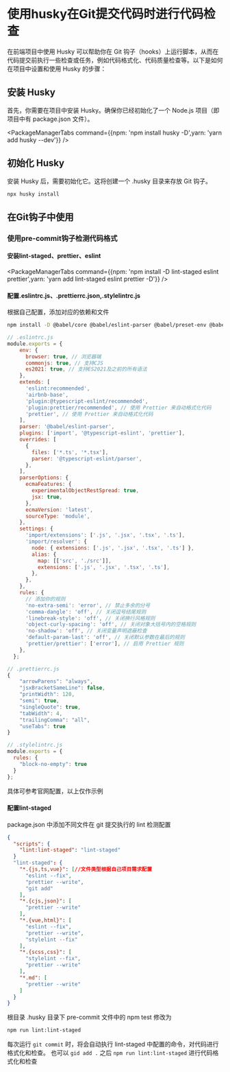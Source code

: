 
# 使用husky在Git提交代码时进行代码检查

<Tag tag='Git'  />
在前端项目中使用 Husky 可以帮助你在 Git 钩子（hooks）上运行脚本，从而在代码提交前执行一些检查或任务，例如代码格式化、代码质量检查等。以下是如何在项目中设置和使用 Husky 的步骤：

## 安装 Husky
首先，你需要在项目中安装 Husky。确保你已经初始化了一个 Node.js 项目（即项目中有 package.json 文件）。

<PackageManagerTabs command={{npm: 'npm install husky -D',yarn: 'yarn add husky --dev'}} />
## 初始化 Husky
安装 Husky 后，需要初始化它。这将创建一个 .husky 目录来存放 Git 钩子。

```bash
npx husky install
```

## 在Git钩子中使用
### 使用pre-commit钩子检测代码格式
#### 安装lint-staged、prettier、eslint
<PackageManagerTabs command={{npm: 'npm install -D  lint-staged eslint prettier',yarn: 'yarn add lint-staged eslint prettier -D'}} />
#### 配置.eslintrc.js、.prettierrc.json,.stylelintrc.js
根据自己配置，添加对应的依赖和文件
```bash
npm install -D @babel/core @babel/eslint-parser @babel/preset-env @babel/preset-react @babel/plugin-transform-runtime @typescript-eslint/parser eslint eslint-plugin-import eslint-plugin-prettier eslint-plugin-@typescript-eslint 
```
```js
// .eslintrc.js
module.exports = {
	env: {
	  browser: true, // 浏览器端
	  commonjs: true, // 支持CJS
	  es2021: true, // 支持ES2021及之前的所有语法
	},
	extends: [
	  'eslint:recommended',
	  'airbnb-base',
	  'plugin:@typescript-eslint/recommended',
	  'plugin:prettier/recommended', // 使用 Prettier 来自动格式化代码
	  'prettier', // 使用 Prettier 来自动格式化代码
	],
	parser: '@babel/eslint-parser',
	plugins: ['import', '@typescript-eslint', 'prettier'],
	overrides: [
	  {
		files: ['*.ts', '*.tsx'],
		parser: '@typescript-eslint/parser',
	  },
	],
	parserOptions: {
	  ecmaFeatures: {
		experimentalObjectRestSpread: true,
		jsx: true,
	  },
	  ecmaVersion: 'latest',
	  sourceType: 'module',
	},
	settings: {
	  'import/extensions': ['.js', '.jsx', '.tsx', '.ts'],
	  'import/resolver': {
		node: { extensions: ['.js', '.jsx', '.tsx', '.ts'] },
		alias: {
		  map: [['src', './src']],
		  extensions: ['.js', '.jsx', '.tsx', '.ts'],
		},
	  },
	},
	rules: {
	  // 添加你的规则
	  'no-extra-semi': 'error', // 禁止多余的分号
	  'comma-dangle': 'off', // 关闭逗号结尾规则
	  'linebreak-style': 'off', // 关闭换行风格规则
	  'object-curly-spacing': 'off', // 关闭对象大括号内的空格规则
	  'no-shadow': 'off', // 关闭变量声明遮蔽检查
	  'default-param-last': 'off', // 关闭默认参数在最后的规则
	  'prettier/prettier': ['error'], // 启用 Prettier 规则
	},
  };
```
```js
// .prettierrc.js
{
	"arrowParens": "always",
	"jsxBracketSameLine": false,
	"printWidth": 120,
	"semi": true,
	"singleQuote": true,
	"tabWidth": 4,
	"trailingComma": "all",
	"useTabs": true
}
```
```js
// .stylelintrc.js
module.exports = {
  rules: {
    "block-no-empty": true
  }
};
```
具体可参考官网配置，以上仅作示例
#### 配置lint-staged
package.json 中添加不同文件在 git 提交执行的 lint 检测配置
```json
{
  "scripts": {
    "lint:lint-staged": "lint-staged"
  }
  "lint-staged": {
    "*.{js,ts,vue}": [//文件类型根据自己项目需求配置
      "eslint --fix",
      "prettier --write",
      "git add"
    ],
    "*.{cjs,json}": [
      "prettier --write"
    ],
    "*.{vue,html}": [
      "eslint --fix",
      "prettier --write",
      "stylelint --fix"
    ],
    "*.{scss,css}": [
      "stylelint --fix",
      "prettier --write"
    ],
    "*.md": [
      "prettier --write"
    ]
  }
}
```

根目录 .husky 目录下 pre-commit 文件中的 npm test 修改为
```bash
npm run lint:lint-staged
```
每次运行 ```git commit``` 时，将会自动执行 lint-staged 中配置的命令，对代码进行格式化和检查。
也可以 ```gid add .``` 之后 ```npm run lint:lint-staged``` 进行代码格式化和检查